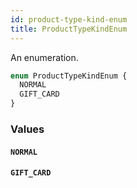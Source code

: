 ```yaml
---
id: product-type-kind-enum
title: ProductTypeKindEnum
---
```


An enumeration.

```graphql
enum ProductTypeKindEnum {
  NORMAL
  GIFT_CARD
}
```

### Values

#### `NORMAL`

#### `GIFT_CARD`
